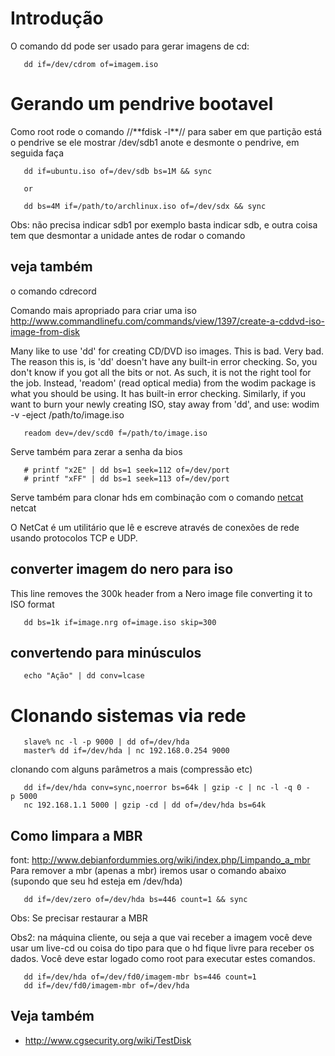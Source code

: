 =Introdução=
O comando dd pode ser usado para gerar imagens de cd:

	dd if=/dev/cdrom of=imagem.iso

=Gerando um pendrive bootavel=
Como root rode o comando //**fdisk -l**// para saber em que partição está o pendrive
se ele mostrar /dev/sdb1 anote e desmonte o pendrive, em seguida faça

	dd if=ubuntu.iso of=/dev/sdb bs=1M && sync

	or

	dd bs=4M if=/path/to/archlinux.iso of=/dev/sdx && sync

Obs: não precisa indicar sdb1 por exemplo basta indicar sdb, e outra coisa tem que desmontar a
unidade antes de rodar o comando
==veja também==
o comando cdrecord

Comando mais apropriado para criar uma iso
http://www.commandlinefu.com/commands/view/1397/create-a-cddvd-iso-image-from-disk

Many like to use 'dd' for creating CD/DVD iso images. This is bad. Very bad.
The reason this is, is 'dd' doesn't have any built-in error checking. So,
you don't know if you got all the bits or not. As such, it is not the right
tool for the job. Instead, 'readom' (read optical media) from the wodim package
is what you should be using. It has built-in error checking. Similarly, if you want
to burn your newly creating ISO, stay away from 'dd', and use:
wodim -v -eject /path/to/image.iso

	readom dev=/dev/scd0 f=/path/to/image.iso


Serve também para zerar a senha da bios

	# printf "x2E" | dd bs=1 seek=112 of=/dev/port
	# printf "xFF" | dd bs=1 seek=113 of=/dev/port


Serve também para clonar hds em combinação com o comando [[netcat]]
netcat

O NetCat é um utilitário que lê e escreve através de conexões de rede usando protocolos TCP e UDP.

==converter imagem do nero para iso==
This line removes the 300k header from a Nero image file converting it to ISO format

	dd bs=1k if=image.nrg of=image.iso skip=300


==convertendo para minúsculos==

	echo "Ação" | dd conv=lcase


=Clonando sistemas via rede=


	slave% nc -l -p 9000 | dd of=/dev/hda
	master% dd if=/dev/hda | nc 192.168.0.254 9000



clonando com alguns parâmetros a mais (compressão etc)

	dd if=/dev/hda conv=sync,noerror bs=64k | gzip -c | nc -l -q 0 -p 5000
	nc 192.168.1.1 5000 | gzip -cd | dd of=/dev/hda bs=64k


==Como limpara a MBR==
font: http://www.debianfordummies.org/wiki/index.php/Limpando_a_mbr
Para remover a mbr (apenas a mbr) iremos usar o comando abaixo (supondo que seu hd esteja em /dev/hda)

	dd if=/dev/zero of=/dev/hda bs=446 count=1 && sync

Obs: Se precisar restaurar a MBR

Obs2: na máquina cliente, ou seja a que vai receber a imagem você deve usar um live-cd ou coisa do tipo para que o hd fique livre para receber os dados. Você deve estar logado como root para executar estes comandos.


	dd if=/dev/hda of=/dev/fd0/imagem-mbr bs=446 count=1
	dd if=/dev/fd0/imagem-mbr of=/dev/hda


==Veja também==
* http://www.cgsecurity.org/wiki/TestDisk
